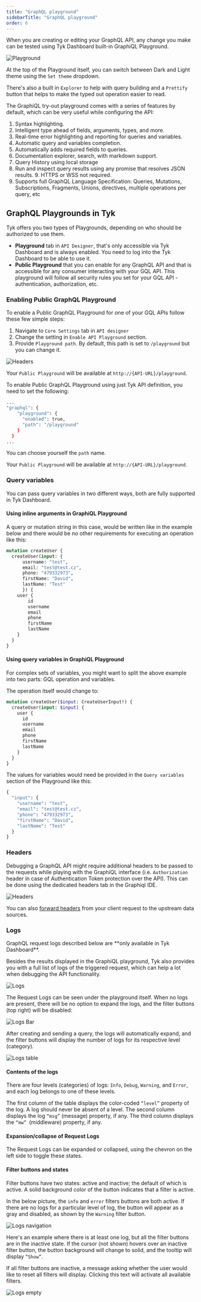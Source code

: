 ```yaml
---
title: "GraphQL playground"
sidebarTitle: "GraphQL playground"
order: 6
---
```


When you are creating or editing your GraphQL API, any change you make can be tested using Tyk Dashboard built-in GraphiQL Playground.

<img src="/img/dashboard/graphql/gql-playground-new.png" alt="Playground" />

At the top of the Playground itself, you can switch between Dark and Light theme using the `Set theme` dropdown.

There's also a built in `Explorer` to help with query building and a `Prettify` button that helps to make the typed out operation easier to read.

The GraphiQL try-out playground comes with a series of features by default, which can be very useful while configuring the API:
  1.  Syntax highlighting.
  2.  Intelligent type ahead of fields, arguments, types, and more.
  3.  Real-time error highlighting and reporting for queries and variables.
  4.  Automatic query and variables completion.
  5.  Automatically adds required fields to queries.
  6.  Documentation explorer, search, with markdown support.
  7.  Query History using local storage
  8.  Run and inspect query results using any promise that resolves JSON results. 9.  HTTPS or WSS not required.
  10. Supports full GraphQL Language Specification: Queries, Mutations, Subscriptions, Fragments, Unions, directives, multiple operations per query, etc

## GraphQL Playgrounds in Tyk

Tyk offers you two types of Playgrounds, depending on who should be authorized to use them.

* **Playground** tab in `API Designer`, that's only accessible via Tyk Dashboard and is always enabled. You need to log into the Tyk Dashboard to be able to use it.
* **Public Playground** that you can enable for any GraphQL API and that is accessible for any consumer interacting with your GQL API. This playground will follow all security rules you set for your GQL API - authentication, authorization, etc.

### Enabling Public GraphQL Playground

<Tabs>
<Tab title="Tyk Dashboard">

To enable a Public GraphQL Playground for one of your GQL APIs follow these few simple steps:

1. Navigate to `Core Settings` tab in `API designer`
2. Change the setting in `Enable API Playground` section.
3. Provide `Playground path`. By default, this path is set to `/playground` but you can change it.

<img src="/img/dashboard/graphql/enable-playground.png" alt="Headers" />

Your `Public Playground` will be available at `http://{API-URL}/playground`.

</Tab>
<Tab title="Tyk API definition">

To enable Public GraphQL Playground using just Tyk API definition, you need to set the following:

```bash
...
"graphql": {
    "playground": {
      "enabled": true,
      "path": "/playground"
    }
  }
...
```

You can choose yourself the `path` name.

Your `Public Playground` will be available at `http://{API-URL}/playground`.

</Tab>
</Tabs>

### Query variables

You can pass query variables in two different ways, both are fully supported in Tyk Dashboard.

#### Using inline arguments in GraphiQL Playground

A query or mutation string in this case, would be written like in the example below and there would be no other requirements for executing an operation like this:

```graphql
mutation createUser {
  createUser(input: {
      username: "test", 
      email: "test@test.cz", 
      phone: "479332973", 
      firstName: "David", 
      lastName: "Test"
      }) {
    user {
        id
        username
        email
        phone
        firstName
        lastName
    }
  }
}
```

#### Using query variables in GraphiQL Playground

For complex sets of variables, you might want to split the above example into two parts: GQL operation and variables. 

The operation itself would change to:

```graphql
mutation createUser($input: CreateUserInput!) {
  createUser(input: $input) {
    user {
      id
      username
      email
      phone
      firstName
      lastName
    }
  }
}
```

The values for variables would need be provided in the `Query variables` section of the Playground like this:

```graphql
{
  "input": {
    "username": "test",
    "email": "test@test.cz",
    "phone": "479332973",
    "firstName": "David",
    "lastName": "Test"
  }
}
```

### Headers

Debugging a GraphQL API might require additional headers to be passed to the requests while playing with the GraphiQL interface (i.e. `Authorization` header in case of Authentication Token protection over the API). This can be done using the dedicated headers tab in the Graphiql IDE.

<img src="/img/dashboard/udg/getting-started/headers.png" alt="Headers" />

You can also [forward headers](/5.6/graphql/gql-headers) from your client request to the upstream data sources.


### Logs


<Note>
GraphQL request logs described below are **only available in Tyk Dashboard**.
</Note>


Besides the results displayed in the GraphiQL playground, Tyk also provides you with a full list of logs of the triggered request, which can help a lot when debugging the API functionality.

<img src="/img/dashboard/udg/getting-started/logs.png" alt="Logs" />
  
The Request Logs can be seen under the playground itself. When no logs are present, there will be no option to expand the logs, and the filter buttons (top right) will be disabled:

<img src="/img/dashboard/udg/getting-started/logs_bar.png" alt="Logs Bar" />

After creating and sending a query, the logs will automatically expand, and the filter buttons will display the number of logs for its respective level (category).

<img src="/img/dashboard/udg/getting-started/logs_table.png" alt="Logs table" />

#### Contents of the logs

There are four levels (categories) of logs: `Info`, `Debug`, `Warning`, and `Error`, and each log belongs to one of these levels. 

The first column of the table displays the color-coded `“level”` property of the log. A log should never be absent of a level. The second column displays the log `“msg”` (message) property, if any. The third column displays the `“mw” `(middleware) property, if any.

#### Expansion/collapse of Request Logs

The Request Logs can be expanded or collapsed, using the chevron on the left side to toggle these states.

#### Filter buttons and states

Filter buttons have two states: active and inactive; the default of which is active. A solid background color of the button indicates that a filter is active. 

In the below picture, the `info` and `error` filters buttons are both active. If there are no logs for a particular level of log, the button will appear as a gray and disabled, as shown by the `Warning` filter button.

<img src="/img/dashboard/udg/getting-started/logs_navigation.png" alt="Logs navigation" />

Here's an example where there is at least one log, but all the filter buttons are in the inactive state. If the cursor (not shown) hovers over an inactive filter button, the button background will change to solid, and the tooltip will display `“Show”`. 

If all filter buttons are inactive, a message asking whether the user would like to reset all filters will display. Clicking this text will activate all available filters.

<img src="/img/dashboard/udg/getting-started/logs_empty.png" alt="Logs empty" />
